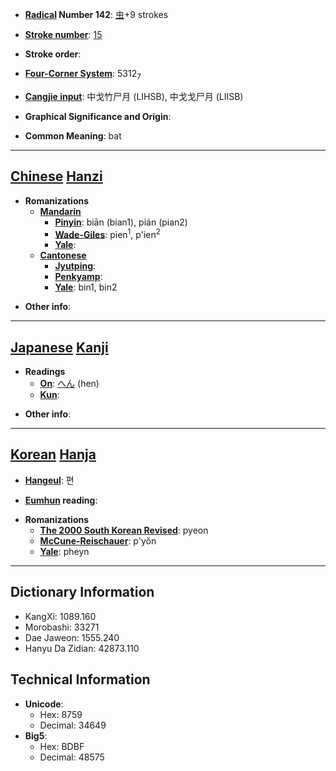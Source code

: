 * '''[[Wiktionary:Chinese radical index| Radical]] Number 142''': [[Wiktionary:Chinese radical index 虫|虫]]+9 strokes

* '''[[Wiktionary:Chinese total strokes index|Stroke number]]''': [[Wiktionary:Chinese total strokes index 15|15]]

* '''Stroke order''': 

* '''[[Wiktionary:Chinese four corner index|Four-Corner System]]''': 5312<sub>7</sub>

* '''[[Wiktionary:Chinese Cangjie index|Cangjie input]]''': 中戈竹尸月 (LIHSB), 中戈戈尸月 (LIISB)

* '''Graphical Significance and Origin''': 

* '''Common Meaning''': bat

----

== [[Chinese]] [[Hanzi]] ==

* '''Romanizations'''
** '''[[Mandarin]]'''
*** '''[[Pinyin]]''': biān (bian1), pián (pian2)
*** '''[[Wade-Giles]]''': pien<sup>1</sup>, p'ien<sup>2</sup>
*** '''[[Yale]]''': 
** '''[[Cantonese]]'''
*** '''[[Jyutping]]''':
*** '''[[Penkyamp]]''': 
*** '''[[Yale]]''': bin1, bin2

* '''Other info''': 

----

== [[Japanese]] [[Kanji]] ==

* '''Readings'''
** '''[[On]]''': [[へん]] (hen)
** '''[[Kun]]''': 

* '''Other info''':  

----

== [[Korean]] [[Hanja]] ==

* '''[[Hangeul]]''': 편

* '''[[Eumhun]] reading''': 

* '''Romanizations'''
** '''[[The 2000 South Korean Revised Romanization|The 2000 South Korean Revised]]''': pyeon
** '''[[McCune-Reischauer]]''': p'yŏn
** '''[[Yale]]''': pheyn

----

== Dictionary Information ==

* KangXi: 1089.160
* Morobashi: 33271
* Dae Jaweon: 1555.240
* Hanyu Da Zidian: 42873.110

== Technical Information ==

* '''Unicode''':
** Hex: 8759
** Decimal: 34649
* '''Big5''':
** Hex: BDBF
** Decimal: 48575